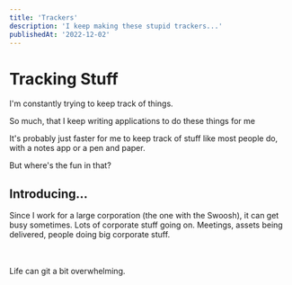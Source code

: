 ```yaml
---
title: 'Trackers'
description: 'I keep making these stupid trackers...'
publishedAt: '2022-12-02'
---
```


# Tracking Stuff

<p>I'm constantly trying to keep track of things.</p>
<p>So much, that I keep writing applications to do these things for me</p>

It's probably just faster for me to keep track of stuff like most people do, with a notes app or a pen and paper.

<p>But where's the fun in that?</p>

## Introducing...

Since I work for a large corporation (the one with the Swoosh), it can get busy sometimes. Lots of corporate stuff going on. Meetings, assets being delivered, people doing big corporate stuff.

<br></br>
Life can git a bit overwhelming.

